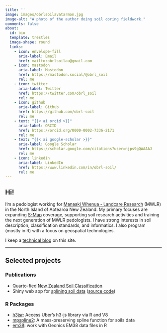 ```yaml
---
title: ''
image: images/obrlsoilavatarmon.jpg
image-alt: "A photo of the author doing soil coring fieldwork."
comments: false
about:
  id: bio
  template: trestles
  image-shape: round
  links:
    - icon: envelope-fill
      aria-label: Email
      href: mailto:obrlsoilau@gmail.com
    - icon: mastodon
      aria-label: Mastodon
      href: https://mastodon.social/@obrl_soil
      rel: me
    - icon: twitter
      aria-label: Twitter
      href: https://twitter.com/obrl_soil
      rel: me
    - icon: github
      aria-label: Github
      href: https://github.com/obrl-soil
      rel: me
    - text: "{{< ai orcid >}}"
      aria-label: ORCID
      href: https://orcid.org/0000-0002-7336-2171
      rel: me
    - text: "{{< ai google-scholar >}}"
      aria-label: Google Scholar
      href: https://scholar.google.com/citations?user=njps9gQAAAAJ
      rel: me
    - icon: linkedin
      aria-label: LinkedIn
      href: https://www.linkedin.com/in/obrl-soil/
      rel: me
---
```


::: {#bio}
## Hi!

I'm a pedologist working for [Manaaki Whenua - Landcare Research](https://www.landcareresearch.co.nz/) (MWLR) in the North Island of Aotearoa New Zealand. My primary focuses are expanding [S-Map](https://smap.landcareresearch.co.nz/) coverage, supporting soil research activities and training the next generation of MWLR pedologists. I have strong interests in soil description, classification standards, and informatics. I also program (mostly in R) with a focus on geospatial technologies.

I keep a [technical blog](blog.qmd) on this site.

------------------------------------------------------------------------

## Selected projects

### Publications

-   Quarto-fied [New Zealand Soil Classification](https://lauren-obrien.github.io/nzsc_v3/)
-   Shiny web app for [splining soil data](https://obrl-soil.shinyapps.io/splineapp/) ([source code](https://github.com/obrl-soil/shiny_apps/tree/main/splineapp))

### R Packages

-   [h3jsr](https://github.com/obrl-soil/h3jsr): Access Uber's h3-js library via R and V8
-   [mpspline2](https://github.com/obrl-soil/mpspline2): A mass-preserving spline function for soils data
-   [em38](https://github.com/obrl-soil/em38): work with Geonics EM38 data files in R
:::
